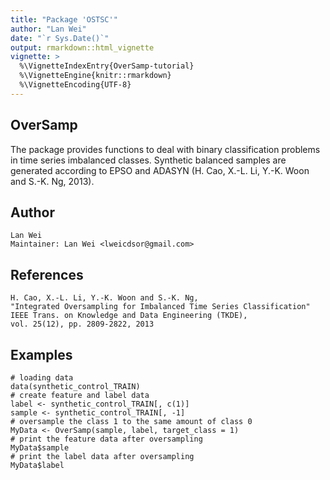 ---
title: "Package 'OSTSC'"
author: "Lan Wei"
date: "`r Sys.Date()`"
output: rmarkdown::html_vignette
vignette: >
  %\VignetteIndexEntry{OverSamp-tutorial}
  %\VignetteEngine{knitr::rmarkdown}
  %\VignetteEncoding{UTF-8}
---


## OverSamp

The package provides functions to deal with binary classification problems in time series imbalanced
classes. Synthetic balanced samples are generated according to EPSO and ADASYN (H. Cao, X.-L. Li, Y.-K. Woon and S.-K. Ng, 2013).

## Author

    Lan Wei
    Maintainer: Lan Wei <lweicdsor@gmail.com>

## References

    H. Cao, X.-L. Li, Y.-K. Woon and S.-K. Ng, 
    "Integrated Oversampling for Imbalanced Time Series Classification" 
    IEEE Trans. on Knowledge and Data Engineering (TKDE), 
    vol. 25(12), pp. 2809-2822, 2013

## Examples

    # loading data
    data(synthetic_control_TRAIN)   
    # create feature and label data 
    label <- synthetic_control_TRAIN[, c(1)]
    sample <- synthetic_control_TRAIN[, -1] 
    # oversample the class 1 to the same amount of class 0
    MyData <- OverSamp(sample, label, target_class = 1)
    # print the feature data after oversampling
    MyData$sample
    # print the label data after oversampling
    MyData$label
